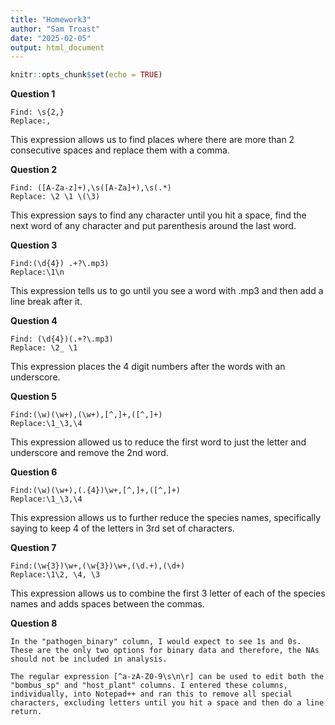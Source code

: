 ```yaml
---
title: "Homework3"
author: "Sam Troast"
date: "2025-02-05"
output: html_document
---
```


```r
knitr::opts_chunk$set(echo = TRUE)
```
**Question 1**
```
Find: \s{2,}  
Replace:,
```
This expression allows us to find places where there are more than 2 consecutive spaces and replace them with a comma.

**Question 2**
```
Find: ([A-Za-z]+),\s([A-Za]+),\s(.*)  
Replace: \2 \1 \(\3)
```
This expression says to find any character until you hit a space, find the next word of any character and put parenthesis around the last word.

**Question 3**
```
Find:(\d{4}) .+?\.mp3)  
Replace:\1\n
```
This expression tells us to go until you see a word with .mp3 and then add a line break after it.

**Question 4**
```
Find: (\d{4})(.+?\.mp3)  
Replace: \2_ \1
```
This expression places the 4 digit numbers after the words with an underscore.

**Question 5**
```
Find:(\w)(\w+),(\w+),[^,]+,([^,]+)    
Replace:\1_\3,\4
```
This expression allowed us to reduce the first word to just the letter and underscore and remove the 2nd word.

**Question 6**
```
Find:(\w)(\w+),(.{4})\w+,[^,]+,([^,]+)   
Replace:\1_\3,\4
```
This expression allows us to further reduce the species names, specifically saying to keep 4 of the letters in 3rd set of characters.

**Question 7**
```
Find:(\w{3})\w+,(\w{3})\w+,(\d.+),(\d+)   
Replace:\1\2, \4, \3 
```
This expression allows us to combine the first 3 letter of each of the species names and adds spaces between the commas. 

**Question 8**
```
In the "pathogen_binary" column, I would expect to see 1s and 0s. These are the only two options for binary data and therefore, the NAs should not be included in analysis.

The regular expression [^a-zA-Z0-9\s\n\r] can be used to edit both the "bombus_sp" and "host_plant" columns. I entered these columns, individually, into Notepad++ and ran this to remove all special characters, excluding letters until you hit a space and then do a line return. 
```
